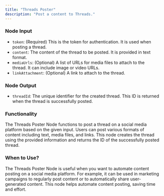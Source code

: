 ```yaml
---
title: "Threads Poster"
description: "Post a content to Threads."
---
```

### Node Input

- `token`: (Required) This is the token for authentication. It is used when posting a thread.
- `content`: The content of the thread to be posted. It is provided in text format.
- `mediaUrls`: (Optional) A list of URLs for media files to attach to the thread. It can include image or video URLs.
- `linkAttachment`: (Optional) A link to attach to the thread.

### Node Output

- `threadId`: The unique identifier for the created thread. This ID is returned when the thread is successfully posted.

### Functionality

The Threads Poster Node functions to post a thread on a social media platform based on the given input. Users can post various formats of content including text, media files, and links. This node creates the thread using the provided information and returns the ID of the successfully posted thread.

### When to Use?

The Threads Poster Node is useful when you want to automate content posting on a social media platform. For example, it can be used in marketing campaigns to regularly post content or to automatically share user-generated content. This node helps automate content posting, saving time and effort.